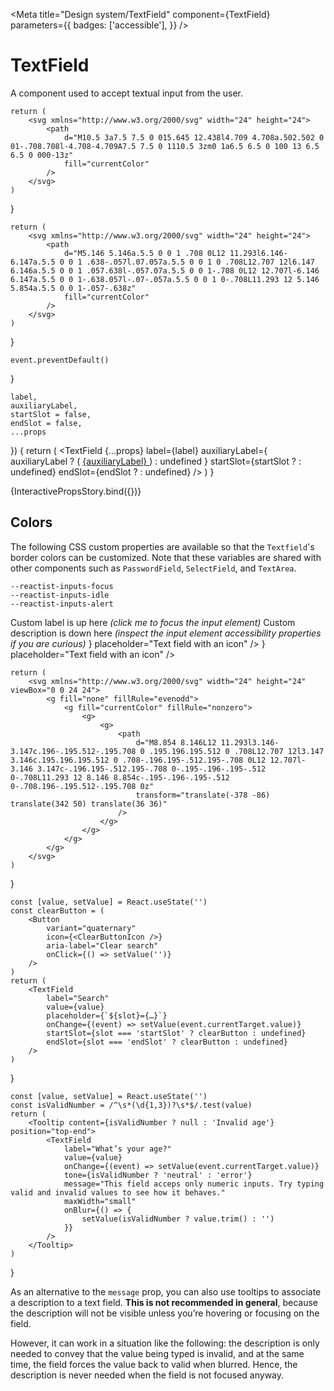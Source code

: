 


<Meta
    title="Design system/TextField"
    component={TextField}
    parameters={{
        badges: ['accessible'],
    }}
/>

# TextField

A component used to accept textual input from the user.

    return (
        <svg xmlns="http://www.w3.org/2000/svg" width="24" height="24">
            <path
                d="M10.5 3a7.5 7.5 0 015.645 12.438l4.709 4.708a.502.502 0 01-.708.708l-4.708-4.709A7.5 7.5 0 1110.5 3zm0 1a6.5 6.5 0 100 13 6.5 6.5 0 000-13z"
                fill="currentColor"
            />
        </svg>
    )
}

    return (
        <svg xmlns="http://www.w3.org/2000/svg" width="24" height="24">
            <path
                d="M5.146 5.146a.5.5 0 0 1 .708 0L12 11.293l6.146-6.147a.5.5 0 0 1 .638-.057l.07.057a.5.5 0 0 1 0 .708L12.707 12l6.147 6.146a.5.5 0 0 1 .057.638l-.057.07a.5.5 0 0 1-.708 0L12 12.707l-6.146 6.147a.5.5 0 0 1-.638.057l-.07-.057a.5.5 0 0 1 0-.708L11.293 12 5.146 5.854a.5.5 0 0 1-.057-.638z"
                fill="currentColor"
            />
        </svg>
    )
}

    event.preventDefault()
}

    label,
    auxiliaryLabel,
    startSlot = false,
    endSlot = false,
    ...props
}) {
    return (
        <TextField
            {...props}
            label={label}
            auxiliaryLabel={
                auxiliaryLabel ? (
                    <a href="#" onClick={preventDefault}>
                        {auxiliaryLabel}
                    </a>
                ) : undefined
            }
            startSlot={startSlot ? <SearchIcon /> : undefined}
            endSlot={endSlot ? <CloseIcon /> : undefined}
        />
    )
}

<Canvas>
    <Story
        name="Interactive props"
        parameters={{
            chromatic: { disableSnapshot: false },
        }}
        argTypes={{
            label: {
                control: { type: 'text' },
                defaultValue: 'Your name',
            },
            tone: {
                options: ['neutral', 'success', 'error', 'loading'],
                control: { type: 'inline-radio' },
                defaultValue: 'neutral',
            },
            maxWidth: selectWithNone(
                ['xsmall', 'small', 'medium', 'large', 'xlarge', 'full'],
                'small',
            ),
            startSlot: {
                control: { type: 'boolean' },
                defaultValue: false,
            },
            endSlot: {
                control: { type: 'boolean' },
                defaultValue: false,
            },
            variant: {
                options: ['default', 'bordered'],
                control: { type: 'inline-radio' },
                defaultValue: 'default',
            },
            auxiliaryLabel: {
                control: { type: 'text' },
                defaultValue: 'Need help?',
            },
            message: {
                control: { type: 'text' },
                defaultValue:
                    'We need your name for billing and shipping purposes. Make sure to enter it correctly.',
            },
            placeholder: {
                control: { type: 'text' },
                defaultValue: 'Enter your name as it appears in your ID',
            },
            disabled: {
                control: { type: 'boolean' },
                defaultValue: false,
            },
        }}
    >
        {InteractivePropsStory.bind({})}
    </Story>
</Canvas>

<ArgsTable of={TextField} />

## Colors

The following CSS custom properties are available so that the `Textfield`'s border colors can be customized.
Note that these variables are shared with other components such as `PasswordField`, `SelectField`, and `TextArea`.

```
--reactist-inputs-focus
--reactist-inputs-idle
--reactist-inputs-alert
```

<Canvas withToolbar>
    <Story
        name="Message tone"
        parameters={{
            chromatic: { disableSnapshot: false },
        }}
    >
        <Stack space="xxlarge" dividers="secondary">
            <TextField
                label="Verification code"
                message="Verifying code…"
                tone="loading"
                disabled
                maxWidth="small"
            />
            <TextField
                label="Verification code"
                message="Invalid code. Please, try again."
                tone="error"
                maxWidth="small"
            />
            <TextField
                label="Verification code"
                message="Code verification successful!"
                tone="success"
                maxWidth="small"
            />
            <TextField
                label="Verification code"
                message="This is the supporting text (helper or error) of the field, provided by the message prop"
                tone="neutral"
                maxWidth="small"
            />
        </Stack>
    </Story>
</Canvas>

<Canvas withToolbar>
    <Story name="Without label">
        <Stack space="xlarge" dividers="secondary" maxWidth="small">
            <Stack as="label" htmlFor="custom-textfield" space="small">
                <Text size="subtitle">Custom label is up here</Text>
                <Text size="caption" tone="secondary" aria-hidden>
                    <em>(click me to focus the input element)</em>
                </Text>
            </Stack>
            <TextField
                label={null}
                id="custom-textfield"
                aria-describedby="custom-description"
                placeholder="Text field without a built-in label"
            />
            <Stack space="small" id="custom-description">
                <Text size="body">Custom description is down here</Text>
                <Text size="caption" tone="secondary" aria-hidden>
                    <em>(inspect the input element accessibility properties if you are curious)</em>
                </Text>
            </Stack>
        </Stack>
    </Story>
</Canvas>

<Canvas withToolbar>
    <Story
        name="Icons"
        parameters={{
            chromatic: { disableSnapshot: false },
        }}
    >
        <Box maxWidth="small" display="flex" flexDirection="column" gap="large">
            <TextField
                label="Search (default variant)"
                startSlot={<SearchIcon />}
                placeholder="Text field with an icon"
            />
            <TextField
                variant="bordered"
                label="Search (bordered variant)"
                startSlot={<SearchIcon />}
                placeholder="Text field with an icon"
            />
        </Box>
    </Story>
</Canvas>

    return (
        <svg xmlns="http://www.w3.org/2000/svg" width="24" height="24" viewBox="0 0 24 24">
            <g fill="none" fillRule="evenodd">
                <g fill="currentColor" fillRule="nonzero">
                    <g>
                        <g>
                            <path
                                d="M8.854 8.146L12 11.293l3.146-3.147c.196-.195.512-.195.708 0 .195.196.195.512 0 .708L12.707 12l3.147 3.146c.195.196.195.512 0 .708-.196.195-.512.195-.708 0L12 12.707l-3.146 3.147c-.196.195-.512.195-.708 0-.195-.196-.195-.512 0-.708L11.293 12 8.146 8.854c-.195-.196-.195-.512 0-.708.196-.195.512-.195.708 0z"
                                transform="translate(-378 -86) translate(342 50) translate(36 36)"
                            />
                        </g>
                    </g>
                </g>
            </g>
        </svg>
    )
}

    const [value, setValue] = React.useState('')
    const clearButton = (
        <Button
            variant="quaternary"
            icon={<ClearButtonIcon />}
            aria-label="Clear search"
            onClick={() => setValue('')}
        />
    )
    return (
        <TextField
            label="Search"
            value={value}
            placeholder={`${slot}={…}`}
            onChange={(event) => setValue(event.currentTarget.value)}
            startSlot={slot === 'startSlot' ? clearButton : undefined}
            endSlot={slot === 'endSlot' ? clearButton : undefined}
        />
    )
}

<Canvas withToolbar>
    <Story
        name="Action button"
        parameters={{
            chromatic: { disableSnapshot: false },
        }}
    >
        <Box maxWidth="small" display="flex" flexDirection="column" gap="large">
            <ClearButtonExample slot="startSlot" />
            <ClearButtonExample slot="endSlot" />
        </Box>
    </Story>
</Canvas>

    const [value, setValue] = React.useState('')
    const isValidNumber = /^\s*(\d{1,3})?\s*$/.test(value)
    return (
        <Tooltip content={isValidNumber ? null : 'Invalid age'} position="top-end">
            <TextField
                label="What’s your age?"
                value={value}
                onChange={(event) => setValue(event.currentTarget.value)}
                tone={isValidNumber ? 'neutral' : 'error'}
                message="This field acceps only numeric inputs. Try typing valid and invalid values to see how it behaves."
                maxWidth="small"
                onBlur={() => {
                    setValue(isValidNumber ? value.trim() : '')
                }}
            />
        </Tooltip>
    )
}

As an alternative to the `message` prop, you can also use tooltips to
associate a description to a text field. **This is not recommended in
general**, because the description will not be visible unless you’re
hovering or focusing on the field.

However, it can work in a situation like the following: the description
is only needed to convey that the value being typed is invalid, and at
the same time, the field forces the value back to valid when blurred.
Hence, the description is never needed when the field is not focused anyway.

<Canvas withToolbar>
    <Story name="With tooltip">
        <WithTooltipExample />
    </Story>
</Canvas>
